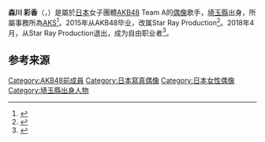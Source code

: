 {{expand|time=2014-09-17T07:46:17+00:00}}
{{Infobox AKB48 member
|名稱 = 森川 彩香
|日文原名 = 森川 彩香
|假名 = もりかわ あやか
|羅馬拼音 = Morikawa Ayaka
|暱稱 = {{lang|ja|あーや}}（A-ya）
|國籍 = {{JPN}}
|出生日期 = {{birth date and age|1996|3|24}}
|出身地點 = {{JPN}}[[埼玉縣|埼玉縣]]
|血型 = A型
|身高 = {{height|m=1.6}}
|出道日期 =2010年11月28日
|加入時期 =第11期
|經紀公司 = [[AKS|AKS]]
|所屬團體 = AKB48
|所屬隊伍 = Team A
|第一屆總選舉排名 = 未加入
|第二屆總選舉排名 = 未加入
|第三屆總選舉排名 = 圈外
|第四屆總選舉排名 = 圈外
|第五屆總選舉排名 = 圈外
|第六屆總選舉排名 = 圈外
}}
'''森川 彩香'''（{{lang-ja|森川 彩香}}，{{bd|1996年|3月24日}}）是屬於[[日本|日本]]女子團體[[AKB48|AKB48]] Team A的[[偶像|偶像]]歌手，[[埼玉縣|埼玉縣]]出身，所屬事務所為[[AKS|AKS]]<ref>{{Cite news|title=ＡＫＢ森川彩香「夢に向かって」卒業発表 - ＡＫＢ４８ニュース : nikkansports.com|url=https://www.nikkansports.com/entertainment/akb48/news/f-et-tp0-20150203-1430080.html|accessdate=2018-04-11|language=ja|work=nikkansports.com|archive-date=2018-04-12|archive-url=https://web.archive.org/web/20180412082022/https://www.nikkansports.com/entertainment/akb48/news/f-et-tp0-20150203-1430080.html|dead-url=no}}</ref>。2015年从AKB48毕业，改属Star Ray Production<ref>{{Cite web|url=http://www.news-postseven.com/archives/20150919_350364.html|title=NEWSポストセブン｜元AKB48森川彩香　極小ビキニ姿で形の良いまん丸バスト強調│|accessdate=2018-04-11|website=www.news-postseven.com|archive-date=2018-04-12|archive-url=https://web.archive.org/web/20180412082058/http://www.news-postseven.com/archives/20150919_350364.html|dead-url=no}}</ref>。2018年4月，从Star Ray Production退出，成为自由职业者<ref>{{Cite news|title=元ＡＫＢ森川彩香、事務所退社し今後はフリーに - 芸能 : 日刊スポーツ|url=https://www.nikkansports.com/entertainment/news/201804110000376.html|accessdate=2018-04-11|language=ja|work=nikkansports.com|archive-date=2018-04-12|archive-url=https://web.archive.org/web/20180412001432/https://www.nikkansports.com/entertainment/news/201804110000376.html|dead-url=no}}</ref>。

==参考来源==
{{reflist}}
{{AKB48成員}}
{{Japan-bio-stub}}

{{DEFAULTSORT:Morikawa Ayaka}}
[[Category:AKB48前成員|Category:AKB48前成員]]
[[Category:日本寫真偶像|Category:日本寫真偶像]]
[[Category:日本女性偶像|Category:日本女性偶像]]
[[Category:埼玉縣出身人物|Category:埼玉縣出身人物]]